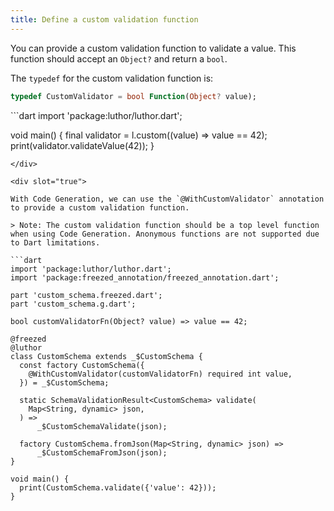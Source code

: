 ```yaml
---
title: Define a custom validation function
---
```



You can provide a custom validation function to validate a value. This function should accept an `Object?` and return a `bool`.

The `typedef` for the custom validation function is:

```dart
typedef CustomValidator = bool Function(Object? value);
```

<CodeGenContentSwitcher>
<div slot="false">
```dart
import 'package:luthor/luthor.dart';

void main() {
  final validator = l.custom((value) => value == 42);
  print(validator.validateValue(42));
}
```
</div>

<div slot="true">

With Code Generation, we can use the `@WithCustomValidator` annotation to provide a custom validation function.

> Note: The custom validation function should be a top level function when using Code Generation. Anonymous functions are not supported due to Dart limitations.

```dart
import 'package:luthor/luthor.dart';
import 'package:freezed_annotation/freezed_annotation.dart';

part 'custom_schema.freezed.dart';
part 'custom_schema.g.dart';

bool customValidatorFn(Object? value) => value == 42;

@freezed
@luthor
class CustomSchema extends _$CustomSchema {
  const factory CustomSchema({
    @WithCustomValidator(customValidatorFn) required int value,
  }) = _$CustomSchema;

  static SchemaValidationResult<CustomSchema> validate(
    Map<String, dynamic> json,
  ) =>
      _$CustomSchemaValidate(json);

  factory CustomSchema.fromJson(Map<String, dynamic> json) =>
      _$CustomSchemaFromJson(json);
}

void main() {
  print(CustomSchema.validate({'value': 42}));
}
```
</div>
</CodeGenContentSwitcher>